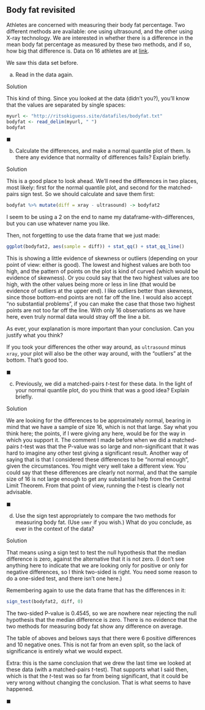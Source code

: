 ##  Body fat revisited


 Athletes are concerned with measuring their body fat
percentage. Two different methods are available: one using ultrasound,
and the other using X-ray technology. We are interested in whether
there is a difference in the mean body fat percentage as measured by
these two methods, and if so, how big that difference is. Data on 16
athletes are at
[link](http://ritsokiguess.site/datafiles/bodyfat.txt). 

We saw this data set before.




(a) Read in the data again.



Solution


This kind of thing. Since you looked at the data (didn't you?),
you'll know that the values are separated by single spaces:

```r
myurl <- "http://ritsokiguess.site/datafiles/bodyfat.txt"
bodyfat <- read_delim(myurl, " ")
bodyfat
```

 



$\blacksquare$

(b) Calculate the differences, and make a normal quantile plot of
them. Is there any evidence that normality of differences fails?
Explain briefly. 



Solution


This is a good place to look ahead. We'll need the differences in two
places, most likely: first for the normal quantile plot, and second
for the matched-pairs sign test. So we should calculate and save them first:

```r
bodyfat %>% mutate(diff = xray - ultrasound) -> bodyfat2
```

 

I seem to be using a 2 on the end to name my
dataframe-with-differences, but you can use whatever name you like.

Then, not forgetting to use the data frame that we just made:

```r
ggplot(bodyfat2, aes(sample = diff)) + stat_qq() + stat_qq_line()
```

   
This is showing a little evidence of skewness or outliers  (depending
on your point of view: either is good). The lowest and highest values
are both too high, and the pattern of points on the plot is kind of
curved (which would be evidence of skewness). Or you could say that
the two highest values are too high, with the other values being more
or less in line (that would be evidence of outliers at the upper
end). I like outliers better than skewness, since those bottom-end
points are not far off the line. I would also accept 
"no substantial problems", 
if you can make the case that those two highest points are
not too far off the line. With only 16 observations as we have here,
even truly normal data would stray off the line a bit.

As ever, your explanation is more important than your conclusion. Can
you justify what you think?

If you took your differences the other way around, as
`ultrasound` minus `xray`, your plot will also be the
other way around, with the "outliers" at the bottom. That's good
too.




$\blacksquare$

(c) Previously, we did a matched-pairs $t$-test for these data. In
the light of your normal quantile plot, do you think that was a good
idea? Explain briefly.



Solution


We are looking for the differences to be approximately normal,
bearing in mind that we have a sample of size 16, which is not
that large. Say what you think here; the points, if I were giving
any here, would be for the way in which you support it.
The comment I made before when we did a matched-pairs $t$-test
was that the P-value was so large and non-significant that it was
hard to imagine any other test giving a significant
result. Another way of saying that is that I considered these
differences to be "normal enough", given the circumstances.
You might very well take a different view. You could say that
these differences are clearly not normal, and that the sample size
of 16 is not large enough to get any substantial help from the
Central Limit Theorem. From that point of view, running the
$t$-test is clearly not advisable.



$\blacksquare$

(d) Use the sign test appropriately to compare the two methods for
measuring body fat. (Use `smmr` if you wish.) What do you
conclude, as ever in the context of the data?



Solution


That means using a sign test to test the null hypothesis that the
median difference is zero, against the alternative that it is not
zero. (I don't see anything here to indicate that we are looking only
for positive or only for negative differences, so I think two-sided is
right. You need some reason to do a one-sided test, and there isn't
one here.)

Remembering again to use the data frame that has the differences in it:

```r
sign_test(bodyfat2, diff, 0)
```

 

The two-sided P-value is 0.4545, so we are nowhere near rejecting the
null hypothesis that the median difference is zero. There is no
evidence that the two methods for measuring body fat show any
difference on average.

The table of aboves and belows says that there were 6 positive
differences and 10 negative ones. This is not far from an even split,
so the lack of significance is entirely what we would expect. 

Extra: this is the same conclusion that we drew the last time we
looked at these data (with a matched-pairs $t$-test). That supports
what I said then, which is that the $t$-test was so far from being
significant, that it could be very wrong without changing the
conclusion. That is what seems to have happened.

$\blacksquare$



